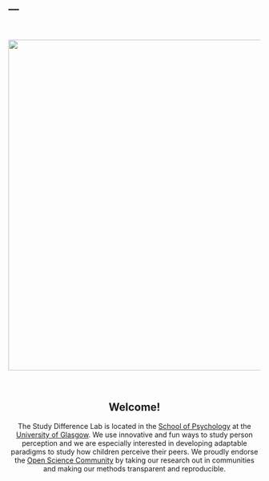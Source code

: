 ---
---
<br>
<center>

![](images/intro2.jpg){ width=175mm }

</center>

<br>

<center>

## Welcome!

The Study Difference Lab is located in the [School of Psychology](https://www.gla.ac.uk/schools/psychology/) at the [University of Glasgow](https://www.gla.ac.uk). We use innovative and fun ways to study person perception and we are especially interested in developing adaptable paradigms to study how children perceive their peers. We proudly endorse the [Open Science Community](https://osf.io) by taking our research out in communities and making our methods transparent and reproducible.

</center>

<br><br>
